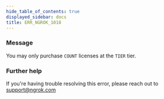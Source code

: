 ```yaml
---
hide_table_of_contents: true
displayed_sidebar: docs
title: ERR_NGROK_1018
---
```




### Message

You may only purchase `COUNT` licenses at the `TIER` tier.

<ErrorDetails error="err_ngrok_1018" />

### Further help

If you're having trouble resolving this error, please reach out to [support@ngrok.com](mailto:support@ngrok.com?subject=Help%20with%20ERR_NGROK_1018)
